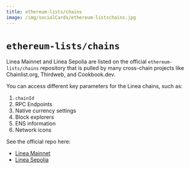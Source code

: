 ```yaml
---
title: ethereum-lists/chains
image: /img/socialCards/ethereum-listschains.jpg
---
```


# `ethereum-lists/chains`

Linea Mainnet and Linea Sepolia are listed on the official
`ethereum-lists/chains` repository that is pulled by many cross-chain projects
like Chainlist.org, Thirdweb, and Cookbook.dev.

You can access different key parameters for the Linea chains, such as:

1. `chainId`
2. RPC Endpoints
3. Native currency settings
4. Block explorers
5. ENS information
6. Network icons

See the official repo here:

- [Linea Mainnet](https://github.com/ethereum-lists/chains/blob/master/_data/chains/eip155-59144.json)
- [Linea Sepolia](https://github.com/ethereum-lists/chains/blob/master/_data/chains/eip155-59141.json)
